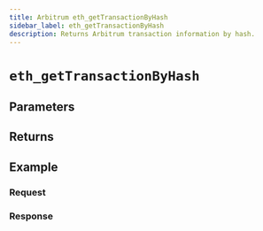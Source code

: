```yaml
---
title: Arbitrum eth_getTransactionByHash
sidebar_label: eth_getTransactionByHash
description: Returns Arbitrum transaction information by hash.
---
```




# `eth_getTransactionByHash`

<Description />

## Parameters


<Params />

## Returns


<Returns />

## Example


<Example />

### Request


<Request />

### Response


<Response />
